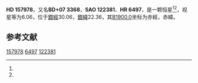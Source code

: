 {{Starbox begin
| name = HD 157978
}}
{{Starbox observe
| epoch = [[J2000.0|J2000.0]]
| constell = {{星座名待查}}<ref name=SIMBAD>{{cite web
 | url=http://simbad.u-strasbg.fr/simbad/sim-id?Ident=HR+6497
 | title=Pulsating variable Star
 | publisher=Centre de Données astronomiques de Strasbourg
 | work=SIMBAD
 | accessdate=2012-07-13
 | archive-date=2016-03-17
 | archive-url=https://web.archive.org/web/20160317080958/http://simbad.u-strasbg.fr/simbad/sim-id?Ident=HR+6497
 | dead-url=no
 }}</ref><ref name=DATA>{{cite web
 | url=http://vizier.u-strasbg.fr/viz-bin/VizieR-5?-out.add=.&-source=5050&-corr=PK=HR&-out.max=9999&HR=6497
 | title=VizieR Detailed Page
 | accessdate=2012-07-13
 | archive-date=2016-03-05
 | archive-url=https://web.archive.org/web/20160305031653/http://vizier.u-strasbg.fr/viz-bin/VizieR-5?-out.add=.&-source=5050&-corr=PK=HR&-out.max=9999&HR=6497
 | dead-url=no
 }}</ref>
| 星官 = 
| ra = {{RA|17|26|19}}<ref name=SIMBAD /><ref name=DATA />
| dec = {{DEC|+7|35|44}}<ref name=SIMBAD /><ref name=DATA />
| appmag_v = 6.06<ref name=SIMBAD /><ref name=DATA />
}}
{{Starbox character
| class = B9.5V+G0V<ref name=SIMBAD /><ref name=DATA />
| b-v = 0.58<ref name=SIMBAD /><ref name=DATA />
| u-b = 0.28<ref name=SIMBAD /><ref name=DATA />
| r-i = 0.43<ref name=SIMBAD /><ref name=DATA />
| variable = 
}}
{{Starbox astrometry
| radial_v = 0.28
| prop_mo_ra = -11
| parallax = 
| p_error = 
}}
{{Starbox catalog
| names =BD+07 3368，[[SAO星表|SAO]] 122381，[[HD星表|HD]] 157978，[[HR星表|HR]] 6497}}
{{Starbox reference |Simbad=HR+6497}}
{{Starbox end}}

'''HD 157978'''，又名'''BD+07 3368'''，'''SAO 122381'''、'''HR 6497'''，是一颗恒星<ref name=SIMBAD /><ref name=DATA />，视星等为6.06，位于[[銀道座標系|銀經]]30.06，[[銀道座標系|銀緯]]22.36，其[[B1900.0|B1900.0]]坐标为赤經{{RA|17|21|29.3}}，赤緯{{DEC|+7|22.36|59}}。

== 参考文献 ==
{{reflist}}

{{star-stub}}

[[Category:HD和HDE天體|157978]]
[[Category:HR天體|6497]]
[[Category:SAO天體|122381]]